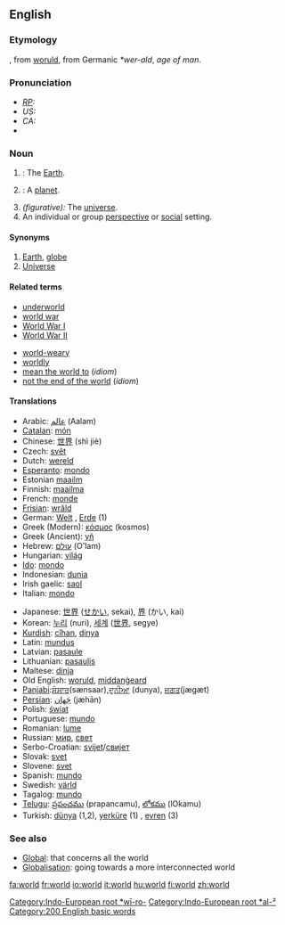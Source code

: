 {{wikipediapar|world}}
==English==

{{rank|find|got|let|193|world|thing|set|told}}

===Etymology===
{{ME.}}, from {{OE.}} [[woruld]], from Germanic ''*wer-ald'', ''age of man''.

===Pronunciation===
* ''[[RP]]:'' {{IPA|/wɜːld/}}
* ''US:'' {{IPA|/wɝəld/}}
* ''CA:'' {{IPA|/wɝəɫd̥/}}
*{{audio|en-ca-world.ogg|Audio (CA)}}

===Noun===
{{en-noun-reg}}

# {{uncountable}}: The [[Earth]].
# {{countable}}: A [[planet]].
# ''(figurative):'' The [[universe]].
# An individual or group [[perspective]] or [[social]] setting.

====Synonyms====
# [[Earth]], [[globe]]
# [[Universe]]

====Related terms====
{{top2}}
*[[underworld]]
*[[world war]]
*[[World War I]]
*[[World War II]]
{{mid2}}
*[[world-weary]]
*[[worldly]]
*[[mean the world to]] (''idiom'')
*[[not the end of the world]] (''idiom'')
{{bottom}}

====Translations====
{{top}}
*Arabic: [[عالم]] (Aalam){{m}}
*[[Catalan]]: [[món]] {{m}}
*Chinese: [[世界]] (shì jiè)
*Czech: [[svět]] {{m}}
*Dutch: [[wereld]] {{m}}
*[[Esperanto]]: [[mondo]]
*Estonian [[maailm]]
*Finnish: [[maailma]]
*French: [[monde]] {{m}}
*[[Frisian]]: [[wrâld]]
*German: [[Welt]] {{f}}, [[Erde]] {{f}} (1)
*Greek (Modern): [[κόσμος]] (kosmos){{m}}
*Greek (Ancient): [[γῆ]] {{f}}
*Hebrew: [[עולם]] (O'lam) {{m}}
*Hungarian: [[világ]]
*[[Ido]]: [[mondo]]
*Indonesian: [[dunia]]
*Irish gaelic: [[saol]]
*Italian: [[mondo]] {{m}}
{{mid}}
*Japanese: [[世界]] ([[せかい]], sekai), [[界]] (かい, kai)
*Korean: [[누리]] (nuri), [[세계]] ([[世界]], segye)
*[[Kurdish]]: [[cîhan]], [[dinya]]
*Latin: [[mundus]] {{m}}
*Latvian: [[pasaule]]
*Lithuanian: [[pasaulis]] {{m}}
*Maltese: [[dinja]]
*Old English: [[woruld]], [[middangeard|middanġeard]]
*[[Panjabi]]:[[ਸੰਸਾਰ]](sænsaar),[[ਦੁਨੀਆ]] (dunya), [[ਜਗਤ]](jægæt)
*[[Persian]]: [[جَهان]] (jæhān)
*Polish: [[świat]] {{m}}
*Portuguese: [[mundo]] {{m}}
*Romanian: [[lume]] {{f}}
*Russian: [[мир]], [[свет]]
*Serbo-Croatian: [[svijet]]/[[свијет]]
*Slovak: [[svet]] {{m}}
*Slovene: [[svet]] {{m}}
*Spanish: [[mundo]] {{m}}
*Swedish: [[värld]] {{c}}
*Tagalog: [[mundo]]
*[[Telugu]]: [[:te:ప్రపంచము|ప్రపంచము]] (prapancamu), [[లోకము]] (lOkamu)
*Turkish: [[dünya]] (1,2), [[yerküre]] (1) , [[evren]] (3)
{{bottom}}

===See also===
*[[Global]]: that concerns all the world
*[[Globalisation]]: going towards a more interconnected world

[[Category:Indo-European root *wī-ro-]]
[[Category:Indo-European root *al-²]]
[[Category:200 English basic words]]

[[fa:world]]
[[fr:world]]
[[io:world]]
[[it:world]]
[[hu:world]]
[[fi:world]]
[[zh:world]]